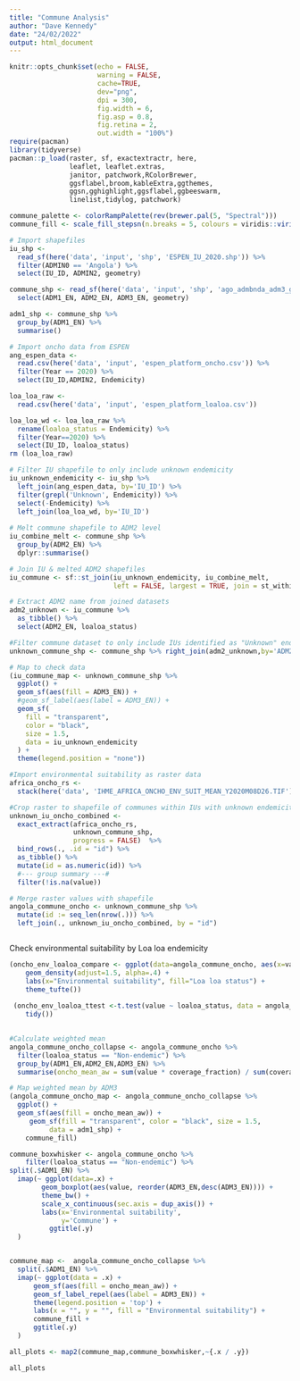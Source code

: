 ```yaml
---
title: "Commune Analysis"
author: "Dave Kennedy"
date: "24/02/2022"
output: html_document
---
```


```r
knitr::opts_chunk$set(echo = FALSE, 
                      warning = FALSE, 
                      cache=TRUE,
                      dev="png",
                      dpi = 300,
                      fig.width = 6,
                      fig.asp = 0.8,
                      fig.retina = 2,
                      out.width = "100%")
require(pacman)
library(tidyverse)
pacman::p_load(raster, sf, exactextractr, here, 
               leaflet, leaflet.extras, 
               janitor, patchwork,RColorBrewer,
               ggsflabel,broom,kableExtra,ggthemes,
               ggsn,gghighlight,ggsflabel,ggbeeswarm,
               linelist,tidylog, patchwork)

commune_palette <- colorRampPalette(rev(brewer.pal(5, "Spectral")))
commune_fill <- scale_fill_stepsn(n.breaks = 5, colours = viridis::viridis(5), limits=c(1, 100))
```

```r
# Import shapefiles 
iu_shp <-
  read_sf(here('data', 'input', 'shp', 'ESPEN_IU_2020.shp')) %>%
  filter(ADMIN0 == 'Angola') %>% 
  select(IU_ID, ADMIN2, geometry)

commune_shp <- read_sf(here('data', 'input', 'shp', 'ago_admbnda_adm3_gadm_ine_ocha_20180904.shp')) %>% 
  select(ADM1_EN, ADM2_EN, ADM3_EN, geometry)

adm1_shp <- commune_shp %>%
  group_by(ADM1_EN) %>%
  summarise()

# Import oncho data from ESPEN
ang_espen_data <-
  read.csv(here('data', 'input', 'espen_platform_oncho.csv')) %>%
  filter(Year == 2020) %>% 
  select(IU_ID,ADMIN2, Endemicity)

loa_loa_raw <-
  read.csv(here('data', 'input', 'espen_platform_loaloa.csv'))

loa_loa_wd <- loa_loa_raw %>%
  rename(loaloa_status = Endemicity) %>% 
  filter(Year==2020) %>% 
  select(IU_ID, loaloa_status)
rm (loa_loa_raw)

# Filter IU shapefile to only include unknown endemicity
iu_unknown_endemicity <- iu_shp %>% 
  left_join(ang_espen_data, by='IU_ID') %>% 
  filter(grepl('Unknown', Endemicity)) %>% 
  select(-Endemicity) %>% 
  left_join(loa_loa_wd, by='IU_ID')
  
# Melt commune shapefile to ADM2 level
iu_combine_melt <- commune_shp %>% 
  group_by(ADM2_EN) %>% 
  dplyr::summarise()

# Join IU & melted ADM2 shapefiles
iu_commune <- sf::st_join(iu_unknown_endemicity, iu_combine_melt,
                          left = FALSE, largest = TRUE, join = st_within)

# Extract ADM2 name from joined datasets
adm2_unknown <- iu_commune %>% 
  as_tibble() %>% 
  select(ADM2_EN, loaloa_status)

#Filter commune dataset to only include IUs identified as "Unknown" endemicity
unknown_commune_shp <- commune_shp %>% right_join(adm2_unknown,by='ADM2_EN')
```

```r
# Map to check data
(iu_commune_map <- unknown_commune_shp %>%
  ggplot() +
  geom_sf(aes(fill = ADM3_EN)) +
  #geom_sf_label(aes(label = ADM3_EN)) +
  geom_sf(
    fill = "transparent",
    color = "black",
    size = 1.5,
    data = iu_unknown_endemicity
  ) +
  theme(legend.position = "none"))

#Import environmental suitability as raster data
africa_oncho_rs <-
  stack(here('data', 'IHME_AFRICA_ONCHO_ENV_SUIT_MEAN_Y2020M08D26.TIF'))

#Crop raster to shapefile of communes within IUs with unknown endemicity
unknown_iu_oncho_combined <-
  exact_extract(africa_oncho_rs,
                unknown_commune_shp,
                progress = FALSE)  %>%
  bind_rows(., .id = "id") %>%
  as_tibble() %>% 
  mutate(id = as.numeric(id)) %>%
  #--- group summary ---#
  filter(!is.na(value))

# Merge raster values with shapefile
angola_commune_oncho <- unknown_commune_shp %>%
  mutate(id := seq_len(nrow(.))) %>%
  left_join(., unknown_iu_oncho_combined, by = "id") 



```

Check environmental suitability by Loa loa endemicity

```r

(oncho_env_loaloa_compare <- ggplot(data=angola_commune_oncho, aes(x=value, group=loaloa_status, fill=loaloa_status)) +
    geom_density(adjust=1.5, alpha=.4) +
    labs(x="Environmental suitability", fill="Loa loa status") +
    theme_tufte())
  
 (oncho_env_loaloa_ttest <-t.test(value ~ loaloa_status, data = angola_commune_oncho, var.equal = TRUE) %>% 
    tidy())
  
```

```r
#Calculate weighted mean
angola_commune_oncho_collapse <- angola_commune_oncho %>%
  filter(loaloa_status == "Non-endemic") %>% 
  group_by(ADM1_EN,ADM2_EN,ADM3_EN) %>%
  summarise(oncho_mean_aw = sum(value * coverage_fraction) / sum(coverage_fraction))  

# Map weighted mean by ADM3  
(angola_commune_oncho_map <- angola_commune_oncho_collapse %>% 
  ggplot() +
  geom_sf(aes(fill = oncho_mean_aw)) +
     geom_sf(fill = "transparent", color = "black", size = 1.5, 
          data = adm1_shp) +
    commune_fill)

commune_boxwhisker <- angola_commune_oncho %>% 
    filter(loaloa_status == "Non-endemic") %>% 
split(.$ADM1_EN) %>% 
  imap(~ ggplot(data=.x) +
        geom_boxplot(aes(value, reorder(ADM3_EN,desc(ADM3_EN)))) + 
        theme_bw() +
        scale_x_continuous(sec.axis = dup_axis()) +
        labs(x='Environmental suitability', 
             y='Commune') +
          ggtitle(.y) 
  )


commune_map <-  angola_commune_oncho_collapse %>%
  split(.$ADM1_EN) %>%
  imap(~ ggplot(data = .x) +
      geom_sf(aes(fill = oncho_mean_aw)) +
      geom_sf_label_repel(aes(label = ADM3_EN)) +
      theme(legend.position = 'top') +
      labs(x = "", y = "", fill = "Environmental suitability") +
      commune_fill +
      ggtitle(.y)
  )

all_plots <- map2(commune_map,commune_boxwhisker,~{.x / .y})

```

```r
all_plots
```

